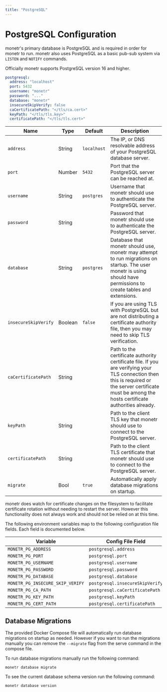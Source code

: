```yaml
---
title: "PostgreSQL"
---
```



# PostgreSQL Configuration

monetr's primary database is PostgreSQL and is required in order for monetr to run. monetr also uses PostgreSQL as a
basic pub-sub system via `LISTEN` and `NOTIFY` commands.

Officially monetr supports PostgreSQL version 16 and higher.

```yaml filename="config.yaml"
postgresql:
  address: "localhost"
  port: 5432
  username: "monetr"
  password: "..."
  database: "monetr"
  insecureSkipVerify: false
  caCertificatePath: "</tls/ca.cert>"
  keyPath: "</tls/tls.key>"
  certificatePath: "</tls/tls.cert>"
```

| **Name**             | **Type** | **Default** | **Description**                                                                                                                                                                                       |
| ---                  | ---      | ---         | ---                                                                                                                                                                                                   |
| `address`            | String   | `localhost` | The IP, or DNS resolvable address of your PostgreSQL database server.                                                                                                                                 |
| `port`               | Number   | `5432`      | Port that the PostgreSQL server can be reached at.                                                                                                                                                    |
| `username`           | String   | `postgres`  | Username that monetr should use to authenticate the PostgreSQL server.                                                                                                                                |
| `password`           | String   |             | Password that monetr should use to authenticate the PostgreSQL server.                                                                                                                                |
| `database`           | String   | `postgres`  | Database that monetr should use, monetr may attempt to run migrations on startup. The user monetr is using should have permissions to create tables and extensions.                                   |
| `insecureSkipVerify` | Boolean  | `false`     | If you are using TLS with PostgreSQL but are not distributing a certificate authority file, then you may need to skip TLS verification.                                                               |
| `caCertificatePath`  | String   |             | Path to the certificate authority certificate file. If you are verifying your TLS connection then this is required or the server certificate must be among the hosts certificate authorities already. |
| `keyPath`            | String   |             | Path to the client TLS key that monetr should use to connect to the PostgreSQL server.                                                                                                                |
| `certificatePath`    | String   |             | Path to the client TLS certificate that monetr should use to connect to the PostgreSQL server.                                                                                                        |
| `migrate`            | Bool     | `true`      | Automatically apply database migrations on startup.                                                                                                                                                   |

<Callout type="info">
  monetr does watch for certificate changes on the filesystem to facilitate certificate rotation without needing to
  restart the server. However this functionality does not always work and should not be relied on at this time.
</Callout>

The following environment variables map to the following configuration file fields. Each field is documented below.

| Variable                         | Config File Field               |
| ---                              | ---                             |
| `MONETR_PG_ADDRESS`              | `postgresql.address`            |
| `MONETR_PG_PORT`                 | `postgresql.port`               |
| `MONETR_PG_USERNAME`             | `postgresql.username`           |
| `MONETR_PG_PASSWORD`             | `postgresql.password`           |
| `MONETR_PG_DATABASE`             | `postgresql.database`           |
| `MONETR_PG_INSECURE_SKIP_VERIFY` | `postgresql.insecureSkipVerify` |
| `MONETR_PG_CA_PATH`              | `postgresql.caCertificatePath`  |
| `MONETR_PG_KEY_PATH`             | `postgresql.keyPath`            |
| `MONETR_PG_CERT_PATH`            | `postgresql.certificatePath`    |

## Database Migrations

The provided Docker Compose file will automatically run database migrations on startup as needed. However if you want to
run the migrations manually you can remove the `--migrate` flag from the serve command in the compose file.

To run database migrations manually run the following command:

```shell filename="Run Database Migrations"
monetr database migrate
```

To see the current database schema version run the following command:

```shell filename="Database Schema Version"
monetr database version
```

